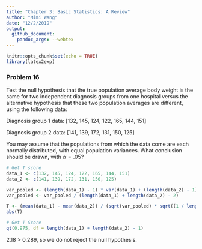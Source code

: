 ```yaml
---
title: "Chapter 3: Basic Statistics: A Review"
author: "Mimi Wang"
date: "12/2/2019"
output:
  github_document:
    pandoc_args: --webtex
---
```


```r
knitr::opts_chunk$set(echo = TRUE)
library(latex2exp)
```

### Problem 16

Test the null hypothesis that the true population average body weight is the same for two independent diagnosis groups from one hospital versus the alternative hypothesis that these two population averages are different, using the following data:

Diagnosis group 1 data: [132, 145, 124, 122, 165, 144, 151]

Diagnosis group 2 data: [141, 139, 172, 131, 150, 125]

You may assume that the populations from which the data come are each normally distributed, with equal population variances.  What conclusion should be drawn, with $\alpha = .05$?

```r
# Get T score
data_1 <- c(132, 145, 124, 122, 165, 144, 151)
data_2 <- c(141, 139, 172, 131, 150, 125)

var_pooled <- (length(data_1) - 1) * var(data_1) + (length(data_2) - 1) * var(data_2)
var_pooled <- var_pooled / (length(data_1) + length(data_2) - 2)

T <- (mean(data_1) - mean(data_2)) / (sqrt(var_pooled) * sqrt((1 / length(data_1)) + (1 / length(data_2))))
abs(T)
```

```r
# Get T Score
qt(0.975, df = length(data_1) + length(data_2) - 1)
```

2.18 > 0.289, so we do not reject the null hypothesis.